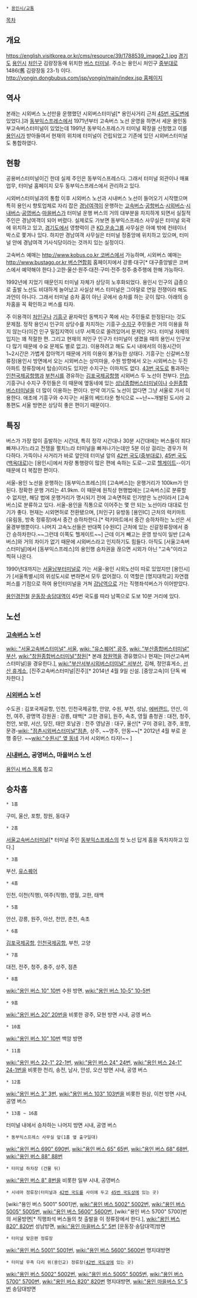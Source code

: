  * [[용인시/교통]]

[[목차]]
== 개요 ==
https://english.visitkorea.or.kr/cms/resource/39/1788539_image2_1.jpg
[[경기도]] [[용인시]] [[처인구]] 김량장동에 위치한 [[버스 터미널]].  
주소는 용인시 처인구 [[중부대로]]1486(舊 김량장동 23-1) 이다.
[[http://yongin.dongbubus.com/jsp/yongin/main/index.jsp 홈페이지]]

== 역사 ==
본래는 시외버스 노선만을 운행했던 시외버스터미널[* 용인사거리 근처 [[45번 국도]]변에 있었다.]과 [[동부익스프레스]]에서 1971년부터 고속버스 노선 운영을 하면서 세운 용인동부고속버스터미널이 있었는데 1991년 동부익스프레스가 터미널 확장을 신청했고 이를 [[용인시]]가 받아들여서 현재의 위치에 터미널이 건립되었고 기존에 있던 시외버스터미널도 통합하였다.

== 현황 ==
공용버스터미널이긴 한데 실제 주인은 동부익스프레스다. 그래서 터미널 외관이나 매표 업무, 터미널 홈페이지 모두 동부익스프레스에서 관리하고 있다.

시외버스터미널과의 통합 이후 시외버스 노선과 시내버스 노선이 들어오기 시작했으며 특히 용인시 향토업체로 자리 잡은 [[경남여객]]이 운행하는 [[고속버스]]·[[공항버스]]·[[시외버스]]·[[시내버스]]·[[공영버스]]·[[마을버스]]가 터미널 운행 버스의 거의 대부분을 차지하게 되면서 실질적 주인은 경남여객이 되어 버렸다. 실제로도 가보면 동부익스프레스 사무실은 터미널 외곽에 위치하고 있고, [[경기도]]에서 영향력이 큰 [[KD 운송그룹]] 사무실은 아예 밖에 컨테이너 박스로 쫓겨나 있다. 하지만 경남여객 사무실은 터미널 정중앙에 위치하고 있으며, 터미널 안에 경남여객 기사식당이라는 것까지 있는 실정이다.

고속버스 예매는 [[http://www.kobus.co.kr 코버스]]에서 가능하며, 시외버스 예매는 [[http://www.bustago.or.kr 버스연합회]] 홈페이지에서 강릉·대구[* 대구중앙발은 코버스에서 예약해야 한다.]·고한·울산·원주·대전·구미·전주·청주·충주행에 한해 가능하다.

1992년에 지었기 때문인지 터미널 자체가 상당히 노후화되었다. 용인시 인구의 급증으로 출발 노선도 비대하게 늘어났고 사실상 버스 터미널은 그야말로 연일 전쟁이라 해도 과언이 아니다. 그래서 터미널 승차 홈이 아닌 곳에서 승차를 하는 곳이 많다. 아래의 승차홈을 꼭 확인하고 버스를 타자.

주 이용객이 [[처인구]]나 [[기흥구]] 끝자락인 동백지구 쪽에 사는 주민들로 한정된다는 것도 문제점. 정작 용인시 인구의 상당수를 차지하는 기흥구·[[수지구]] 주민들은 거의 이용을 하지 않는다(이건 인구 밀집지역이 너무 서쪽으로 쏠려있어서 문제인 거다. 터미널 자체의 입지는 꽤 적절한 편. 그리고 현재의 처인구 인구가 터미널이 생겼을 때의 용인시 인구보다 많기 때문에 수요 문제도 별로 없고). 이용하려고 해도 도시 내에서의 이동시간이 1~2시간은 가볍게 잡아먹기 때문에 거의 이용이 불가능한 상태다. 기흥구는 신갈버스정류장(용인시 방면에서 오는 시외버스는 상미마을, 수원 방향에서 오는 시외버스는 두진아파트 정류장에서 탑승)이라도 있지만 수지구는 이마저도 없다. [[43번 국도]]로 통과하는 [[인천국제공항]]행과 [[부천시]]를 경유하는 [[김포국제공항]]행 시외버스 두 노선이 전부다. [[안습]]. 기흥구나 수지구 주민들은 이 때문에 옆동네에 있는 [[성남종합버스터미널]]이나 [[수원종합버스터미널]]을 더 많이 이용하는 편이다. 만약 여기도 노선이 없다면 그냥 서울로 가서 이용한다. 애초에 기흥구와 수지구는 서울의 베드타운 형식으로 ~~난~~개발된 도시라 교통편도 서울 방면은 상당히 좋은 편이기 때문이다.
== 특징 ==
버스가 가장 많이 출발하는 시간대, 특히 정각 시간대나 30분 시간대에는 버스들이 죄다 빠져나가느라고 전쟁을 펼치느라 터미널을 빠져나가는데만 5분 이상 걸리는 경우가 허다하다. 가뜩이나 사거리가 바로 앞인데 터미널 앞의 [[42번 국도]]([[중부대로]]}, [[45번 국도]]([[백옥대로]])는 [용인시]에서 차량 통행량이 많은 편에 속하는 도로--고로 [[헬게이트]]--이기 때문에 더 복잡한 편이다.

서울-용인 노선을 운행하는 [동부익스프레스]의 [고속버스]는 운행거리가 100km가 안 된다. 정확한 운행 거리는 41.9km. 이 때문에 원칙상 현행법에는 [고속버스]로 분류할 수 없지만, 해당 법에 운행거리가 명시되기 전에 고속면허로 인가받은 노선이라서 [고속버스]로 분류하고 있다. 서울-용인을 직통으로 이어주는 몇 안 되는 노선이라 대대로 인기가 좋다. 현재는 시외면허로 전환됐으며, [처인구] 유방동 [용인IC] 근처의 럭키마트(유림동, 방축 정류장)에서 중간 승하차한다.[* 럭키마트에서 중간 승하차하는 노선은 서울경부행뿐이다. 나머지 고속노선들은 반대쪽 [수원IC] 근처에 있는 신갈정류장에서 중간 승하차한다.~~그런데 이쪽도 헬게이트~~] 근데 이거 빼고는 운영 방식이 일반 [고속버스]와 거의 차이가 없기 때문에 시외버스라고 인지하기도 힘들다. 아직도 [서울고속버스터미널]에서 [동부익스프레스]의 용인행 승차권을 끊으면 시외가 아닌 "고속"이라고 찍혀 나온다.

1990년대까지는 [[서울남부터미널]]로 가는 서울-용인 시외노선이 따로 있었지만 [용인시]가 [서울특별시]의 위성도시로 변하면서 모두 없어졌다. 이 역할은 [명지대학교] 자연캠퍼스를 기점으로 하여 용인터미널을 거쳐 [[강남역]]으로 가는 직행좌석버스가 이어받았다. 

[[용인경전철]] [[운동장·송담대역]]이 45번 국도를 따라 남쪽으로 도보 10분 거리에 있다.

== 노선 ==
=== [[고속버스]] 노선 === 
[[wiki: "서울고속버스터미널" 서울]], [[wiki: "유스퀘어" 광주]], [[wiki: "부산종합버스터미널" 부산]], [[wiki:"창원종합버스터미널"창원]][* 본래 [[창원역]]을 경유했으나 현재는 [마산고속버스터미널]을 경유한다.], [[wiki:"부산서부시외버스터미널" 서부산]], 김해, 정안휴게소, [[선산 휴게소]], [진주고속버스터미널|진주][* 2014년 4월 9일 신설. [중앙고속]이 단독 배차한다.]
=== [[시외버스]] 노선 ===
수도권 : 김포국제공항, 인천, 인천국제공항, 안양, 수원, 부천, 성남, [[에버랜드]], 안산, 이천, 여주, 광명역 
강원권 : 강릉, 태백[* 고한 경유], 원주, 속초, 영월
충청권 : 대전, 청주, 천안, 보령, 서산, 당진, 태안 
호남권 : 전주
영남권 : 대구, 울산[* 구미 경유], 경주, 포항, 문경-[[wiki: "점촌시외버스터미널"점촌]], 상주, ~~영주, 안동~~[* 2012년 4월 부로 운행 중단. ~~[[wiki:"수원시" 옆 동네]] 가서 시외버스 타자!~~ ]
=== [[시내버스]], 공영버스, 마을버스 노선 ===
[[용인시 버스 목록]] 참고

== 승차홈 ==
 * 1홈
구미, 울산, 포항, 창원, 동대구
 * 2홈 
[[서울고속버스터미널]][* 터미널 주인 [[동부익스프레스]]의 첫 노선 답게 홈을 독차지하고 있다.]
 * 3홈 
부산, [[유스퀘어]]
 * 4홈 
인천, 이천(직행), 여주(직행), 영월, 고한, 태백
 * 5홈 
안산, 강릉, 원주, 아산, 천안, 춘천, 속초
 * 6홈 
[[김포국제공항]], [[인천국제공항]], 부천, 고양
 * 7홈 
대전, 전주, 청주, 충주, 상주, 점촌
 * 8홈 
[[wiki:"용인 버스 10" 10]]번 수원 방면, [[wiki:"용인 버스 10-5" 10-5]]번
 * 9홈 
[[wiki:"용인 버스 20" 20]]번을 비롯한 광주, 모현 방면 시내, 공영 버스
 * 10홈 
[[wiki:"용인 버스 10" 10]]번 백암 방면
 * 11홈 
[[wiki:"용인 버스 22-1" 22-1]]번, [[wiki:"용인 버스 24" 24]]번, [[wiki:"용인 버스 24-1" 24-1]]번을 비롯한 천리, 송전, 남사, 안성, 오산 방면 시내, 공영 버스
 * 12홈 
[[wiki:"용인 버스 3" 3]]번, [[wiki:"용인 버스 103" 103]]번을 비롯한 원삼, 이천 방면 시내, 공영 버스
 * 13홈 ~ 16홈 
터미널 내에서 승차하는 나머지 방면 시내, 공영 버스
 * 동부익스프레스 사무실 앞(1홈 옆 출구일대)
[[wiki:"용인 버스 690" 690]]번, [[wiki:"용인 버스 65" 65]]번, [[wiki:"용인 버스 68" 68]]번, [[wiki:"용인 버스 88" 88]]번
 * 터미널 하차장 (건물 뒤)
[[wiki:"용인 버스 8" 8]]번을 비롯한 일부 시내, 공영버스
 * 시네마 정류장(터미널과 [[42번 국도]]를 사이에 두고 [[45번 국도]]상에 있는 곳)
[wiki:"용인 버스 5001" 5001]번, [[wiki:"용인 버스 5002" 5002]]번, [[wiki:"용인 버스 5005" 5005]]번, [[wiki:"용인 버스 5600" 5600]]번, [wiki:"용인 버스 5700" 5700]번의 서울방면[* 직행좌석 버스들의 첫 출발을 이 정류장에서 한다.], [[wiki:"용인 버스 820" 820]]번 성남방면, [[wiki:"용인 마을버스 5" 5]]번 [운동장·송담대역]방면
 * 터미널 맞은편 정류장
[[wiki:"용인 버스 5001" 5001]]번, [[wiki:"용인 버스 5600" 5600]]번 명지대방면
 * 터미널 우측 다리 위(용인교) 정류장([[42번 국도]]상에 있는 곳)
[[wiki:"용인 버스 5002" 5002]]번, [[wiki:"용인 버스 5005" 5005]]번, [[wiki:"용인 버스 5700" 5700]]번, [[wiki:"용인 버스 820" 820]]번 명지대방면, [[wiki:"용인 마을버스 5" 5]]번 송담대방면
